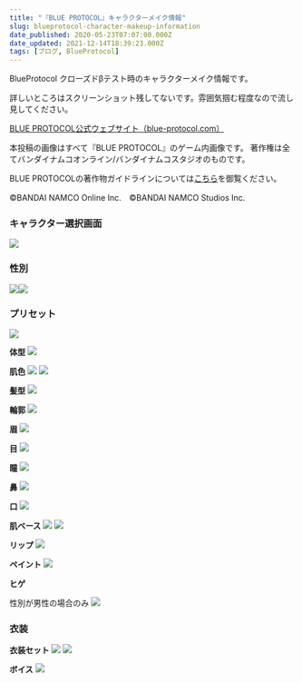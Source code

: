 ```yaml
---
title: "『BLUE PROTOCOL』キャラクターメイク情報"
slug: blueprotocol-character-makeup-information
date_published: 2020-05-23T07:07:00.000Z
date_updated: 2021-12-14T18:39:23.000Z
tags: [ブログ, BlueProtocol]
---
```


BlueProtocol クローズドβテスト時のキャラクターメイク情報です。

詳しいところはスクリーンショット残してないです。雰囲気掴む程度なので流し見してください。

[BLUE PROTOCOL公式ウェブサイト（blue-protocol.com）](https://blue-protocol.com/)

本投稿の画像はすべて『BLUE PROTOCOL』のゲーム内画像です。
著作権は全てバンダイナムコオンライン/バンダイナムコスタジオのものです。

BLUE PROTOCOLの著作物ガイドラインについては[こちら](https://blue-protocol.com/support/guideline/)を御覧ください。

©BANDAI NAMCO Online Inc.　©BANDAI NAMCO Studios Inc.

### キャラクター選択画面

![](https://i.imgur.com/2T19pEh.png)

### 性別

![](https://i.imgur.com/NSE8i52.png)![](https://i.imgur.com/iJ01xEb.png)

### プリセット

![](https://i.imgur.com/4DwRRBd.png)

**体型**
![](https://i.imgur.com/AWBrHGT.png)

**肌色**
![](https://i.imgur.com/42lfkje.png)
![](https://i.imgur.com/uA0v5O8.png)

**髪型**
![](https://i.imgur.com/bKi1BiC.png)

**輪郭**
![](https://i.imgur.com/n2DM9Cb.png)

**眉**
![](https://i.imgur.com/BrntZAi.png)

**目**
![](https://i.imgur.com/HG8wkew.png)

**瞳**
![](https://i.imgur.com/dFDS45Y.png)

**鼻**
![](https://i.imgur.com/5uKALOe.png)

**口**
![](https://i.imgur.com/j9URWnV.png)

**肌ベース**
![](https://i.imgur.com/3EPRGHt.png)
![](https://i.imgur.com/GuqPCHC.png)

**リップ**
![](https://i.imgur.com/imo6jYV.png)

**ペイント**
![](https://i.imgur.com/aqsrqfI.png)

**ヒゲ**

性別が男性の場合のみ
![](https://i.imgur.com/4Y4z9FU.png)

### 衣装

**衣装セット**
![](https://i.imgur.com/o6nGmGv.png)
![](https://i.imgur.com/MS2W2Nc.png)

**ボイス**
![](https://i.imgur.com/wh3859q.png)
